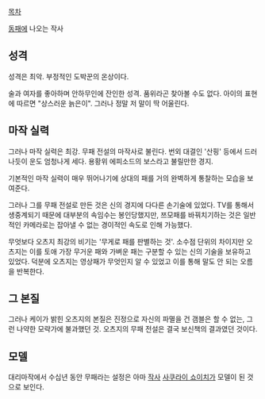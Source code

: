 
[[목차]]

[[동패]]에 나오는 작사

== 성격 ==

성격은 최악. 부정적인 도박꾼의 온상이다.

술과 여자를 좋아하며 안하무인에 잔인한 성격. 품위라곤 찾아볼 수도 없다. 아이의 표현에 따르면 "상스러운 늙은이". 그러나 정말 저 말이 딱 어울린다.

== 마작 실력 ==

그러나 마작 실력은 최강. 무패 전설의 마작사로 불린다. 번외 대결인 '산핑' 등에서 드러나듯이 운도 엄청나게 세다. 용황위 에피소드의 보스라고 불릴만한 경지.

기본적인 마작 실력이 매우 뛰어나기에 상대의 패를 거의 완벽하게 통찰하는 모습을 보여준다.

그러나 그를 무패 전설로 만든 것은 신의 경지에 다다른 손기술에 있었다. TV를 통해서 생중계되기 때문에 대부분의 속임수는 봉인당했지만, 쯔모패를 바꿔치기하는 것은 일반적인 카메라로는 잡아낼 수 없는 경이적인 속도로 인해 가능했다.

무엇보다 오츠지 최강의 비기는 '무게로 패를 판별하는 것'. 소수점 단위의 차이지만 오츠지는 이를 토애 가장 무거운 패와 가벼운 패는 구분할 수 있는 신의 기술을 보유하고 있었다. 덕분에 오츠지는 영상패가 무엇인지 알 수 있었고 이를 통해 말도 안 되는 오름을 반복한다.

== 그 본질 ==

그러나 케이가 밝힌 오츠지의 본질은 진정으로 자신의 파멸을 건 갬블은 할 수 없는, 그런 나약한 모략가에 불과했던 것. 오츠지의 무패 전설은 결국 보신책의 결과였던 것이다.

== 모델 ==
대리마작에서 수십년 동안 무패라는 설정은 아마 [[작사]] [[사쿠라이 쇼이치]]가 모델이 된 것으로 보인다.
